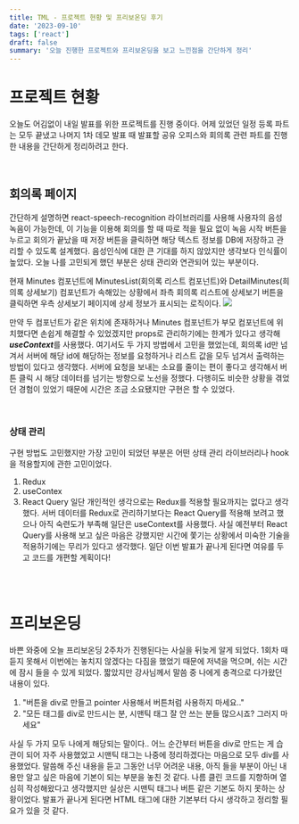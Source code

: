 ```yaml
---
title: TML - 프로젝트 현황 및 프리보온딩 후기
date: '2023-09-10'
tags: ['react']
draft: false
summary: '오늘 진행한 프로젝트와 프리보온딩을 보고 느낀점을 간단하게 정리'
---
```

# 프로젝트 현황
오늘도 어김없이 내일 발표를 위한 프로젝트를 진행 중이다. 어제 있었던 일정 등록 파트는 모두 끝냈고 나머지 1차 데모 발표 때 발표할 공유 오피스와 회의록 관련 파트를 진행한 내용을 간단하게 정리하려고 한다.

<br/>

## 회의록 페이지
간단하게 설명하면 react-speech-recognition 라이브러리를 사용해 사용자의 음성 녹음이 가능한데, 이 기능을 이용해 회의를 할 때 따로 적을 필요 없이 녹음 시작 버튼을 누르고 회의가 끝났을 때 저장 버튼을 클릭하면 해당 텍스트 정보를 DB에 저장하고 관리할 수 있도록 설계했다. 음성인식에 대한 큰 기대를 하지 않았지만 생각보다 인식률이 높았다. 오늘 나를 고민되게 했던 부분은 상태 관리와 연관되어 있는 부분이다.

현재 Minutes 컴포넌트에 MinutesList(회의록 리스트 컴포넌트)와 DetailMinutes(희의록 상세보기) 컴포넌트가 속해있는 상황에서 좌측 회의록 리스트에 상세보기 버튼을 클릭하면 우측 상세보기 페이지에 상세 정보가 표시되는 로직이다.
![](https://velog.velcdn.com/images/mintmin0320/post/8ff35f10-31be-4c91-8788-b632f81e5b28/image.png)

만약 두 컴포넌트가 같은 위치에 존재하거나 Minutes 컴포넌트가 부모 컴포넌트에 위치했다면 손쉽게 해결할 수 있었겠지만 props로 관리하기에는 한계가 있다고 생각해 ***useContext***를 사용했다.
여기서도 두 가지 방법에서 고민을 했었는데, 회의록 id만 넘겨서 서버에 해당 id에 해당하는 정보를 요청하거나 리스트 값을 모두 넘겨서 출력하는 방법이 있다고 생각했다.
서버에 요청을 보내는 소요를 줄이는 편이 좋다고 생각해서 버튼 클릭 시 해당 데이터를 넘기는 방향으로 노선을 정했다. 다행히도 비슷한 상황을 겪었던 경험이 있었기 때문에 시간은 조금 소요됐지만 구현은 할 수 있었다.

<br/>

### 상태 관리
구현 방법도 고민했지만 가장 고민이 되었던 부분은 어떤 상태 관리 라이브러리나 hook을 적용할지에 관한 고민이었다. 
1. Redux
2. useContex
3. React Query
일단 개인적인 생각으로는 Redux를 적용할 필요까지는 없다고 생각했다. 서버 데이터를 Redux로 관리하기보다는 React Query를 적용해 보려고 했으나 아직 숙련도가 부족해 일단은 useContext를 사용했다. 사실 예전부터 React Query를 사용해 보고 싶은 마음은 강했지만 시간에 쫓기는 상황에서 미숙한 기술을 적용하기에는 무리가 있다고 생각했다. 일단 이번 발표가 끝나게 된다면 여유를 두고 코드를 개편할 계획이다!

<br/><br/>

# 프리보온딩
바쁜 와중에 오늘 프리보온딩 2주차가 진행된다는 사실을 뒤늦게 알게 되었다. 1회차 때 듣지 못해서 이번에는 놓치지 않겠다는 다짐을 했었기 때문에 저녁을 먹으며, 쉬는 시간에 잠시 들을 수 있게 되었다.
짧았지만 강사님께서 말씀 중 나에게 충격으로 다가왔던 내용이 있다.
1. "버튼을 div로 만들고 pointer 사용해서 버튼처럼 사용하지 마세요.."
2. "모든 태그를 div로 만드시는 분, 시맨틱 태그 잘 안 쓰는 분들 많으시죠? 그러지 마세요"

사실 두 가지 모두 나에게 해당되는 말이다.. 어느 순간부터 버튼을 div로 만드는 게 습관이 되어 자주 사용했었고 시맨틱 태그는 나중에 정리하겠다는 마음으로 모두 div를 사용했었다.
말씀해 주신 내용을 듣고 그동안 너무 어려운 내용, 아직 들을 부분이 아닌 내용만 알고 싶은 마음에 기본이 되는 부분을 놓친 것 같다. 나름 클린 코드를 지향하며 열심히 작성해왔다고 생각했지만 실상은 시맨틱 태그나 버튼 같은 기본도 하지 못하는 상황이었다. 발표가 끝나게 된다면 HTML 태그에 대한 기본부터 다시 생각하고 정리할 필요가 있을 것 같다.

<br/>
<br/>